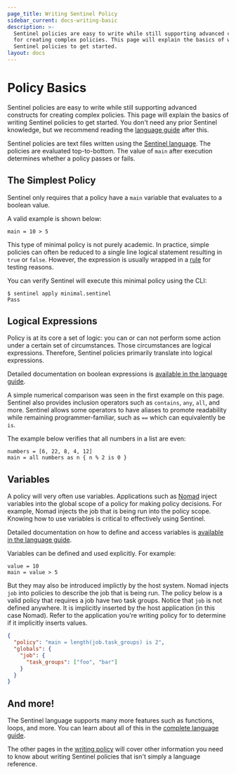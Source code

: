 ```yaml
---
page_title: Writing Sentinel Policy
sidebar_current: docs-writing-basic
description: >-
  Sentinel policies are easy to write while still supporting advanced constructs
  for creating complex policies. This page will explain the basics of writing
  Sentinel policies to get started.
layout: docs
---
```


# Policy Basics

Sentinel policies are easy to write while still supporting advanced constructs
for creating complex policies. This page will explain the basics of writing
Sentinel policies to get started. You don't need any prior Sentinel knowledge,
but we recommend reading the [language guide](/sentinel/language) after this.

Sentinel policies are text files written using the [Sentinel language](/sentinel/language).
The policies are evaluated top-to-bottom. The value of `main` after execution
determines whether a policy passes or fails.

## The Simplest Policy

Sentinel only requires that a policy have a `main` variable that evaluates to
a boolean value.

A valid example is shown below:

```sentinel playground
main = 10 > 5
```

This type of minimal policy is not purely academic. In practice, simple
policies can often be reduced to a single line logical statement resulting
in `true` or `false`. However, the expression is usually wrapped in a
[rule](/sentinel/language/rules) for testing reasons.

You can verify Sentinel will execute this minimal policy using the CLI:

```
$ sentinel apply minimal.sentinel
Pass
```

## Logical Expressions

Policy is at its core a set of logic: you can or can not perform some action
under a certain set of circumstances. Those circumstances are logical
expressions. Therefore, Sentinel policies primarily translate into logical
expressions.

Detailed documentation on boolean expressions is
[available in the language guide](/sentinel/language/boolexpr).

A simple numerical comparison was seen in the first example on this page.
Sentinel also provides inclusion operators such as `contains`, `any`, `all`, and
more. Sentinel allows some operators to have aliases to promote readability
while remaining programmer-familiar, such as `==` which can equivalently be `is`.

The example below verifies that all numbers in a list are even:

```sentinel playground
numbers = [6, 22, 8, 4, 12]
main = all numbers as n { n % 2 is 0 }
```

## Variables

A policy will very often use variables. Applications such as
[Nomad](https://www.nomadproject.io) inject variables into the global
scope of a policy for making policy decisions. For example, Nomad injects
the job that is being run into the policy scope. Knowing how to use
variables is critical to effectively using Sentinel.

Detailed documentation on how to define and access variables is
[available in the language guide](/sentinel/language/variables).

Variables can be defined and used explicitly. For example:

```sentinel playground
value = 10
main = value > 5
```

But they may also be introduced implictly by the host system. Nomad
injects `job` into policies to describe the job that is being run. The
policy below is a valid policy that requires a job have two task groups.
Notice that `job` is not defined anywhere. It is implicitly inserted by
the host application (in this case Nomad). Refer to the application you're
writing policy for to determine if it implicitly inserts values.

```json sentinel
{
  "policy": "main = length(job.task_groups) is 2",
  "globals": {
    "job": {
      "task_groups": ["foo", "bar"]
    }
  }
}
```

## And more!

The Sentinel language supports many more features such as functions,
loops, and more. You can learn about all of this in the
[complete language guide](/sentinel/language).

The other pages in the [writing policy](/sentinel/writing)
will cover other information you need to know about writing Sentinel
policies that isn't simply a language reference.
